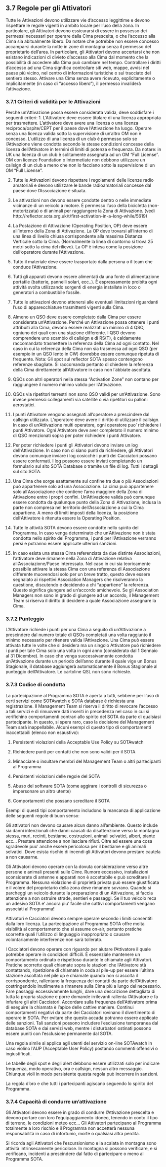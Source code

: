 ## 3.7 Regole per gli Attivatori

Tutte le Attivazioni devono utilizzare vie d'accesso leggittime e devono rispettare le regole vigenti in ambito locale per l'uso della zona. In particolare, gli Attivatori devono essicurarsi di essere in possesso dei permessi necessari per operare dalla Cima prescelta, o che l'accesso alla Cima sia abitualmente libero. Da notare che potrebbe non essere concesso accamparsi durante la notte in zone di montagna senza il permesso del proprietario dell'area. In particolare, gli Attivatori devono accertarsi che non esistano indicazioni di divieto d'accesso alla Cima dal momento che la possibilità di accedere alla Cima può cambiare nel tempo. Controllare i diritti d'accesso ad una Cima significa controllare siti web, mappe, avvisi nel paese più vicino, nel centro di informazioni turistiche o sul tracciato del sentiero stesso. Attivare una Cima senza avere ricevuto, esplicitamente o implicitamente (in caso di “accesso libero”), il permesso invaliderà l'attivazione.

### 3.7.1 Criteri di validità per le Attivazioni

Perché un'Attivazione possa essere considerata valida, deve soddisfare i seguenti criteri:
1. L'Attivatore deve essere titolare di una licenza appropriata per trasmettere. L'attivatore deve avere una licenza o una licenza reciproca/ospite/CEPT per il paese dove l'Attivazione ha luogo. Operare senza una licenza valida sotto la supervisione di un'altro OM non è concesso. L'utilizzo di una licenza di un club è permesso solo se l'Attivazione viene condotta secondo le stesse condizioni concesse della licenza dell'Attivatore in termini di limiti di potenza e frequenza.
Da notare: in UK una licenza di un club è solitamente assegnata ad un OM “Full License”. OM con licenze Foundation o Intermetiate non debbono utilizzare un callsign di un club a meno che non lo facciano sotto la supervisione di un OM “Full License”.

2. Tutte le Attivazioni devono rispettare i regolamenti delle licenze radio amatoriali e devono utilizzare le bande radioamatoriali concesse dal paese dove l'Associazione è situata.

3. Le attivazioni non devono essere condotte dentro o nelle immediate vicinanze di un veicolo a motore. È permesso l'uso della bicicletta (non-motorizzata) o di animali per raggiungere la Zona di Attivazione. (vedi http://reflector.sota.org.uk/t/first-activation-in-a-long-while/5619)

4. La Postazione di Attivazione (Operating Position, OP) deve essere all'interno della Zona di Attivazione. La OP deve trovarsi all'interno di una linea di livello chiusa corrispondente alla massima Distanza Verticale sotto la Cima. (Normalmente la linea di contorno si trova 25 metri sotto la cima del rilievo). La OP è intesa come la posizione dell'operatore durante l'Attivazione.

5. Tutto il materiale deve essere trasportato dalla persona o il team che conduce l'Attivazione.

6. Tutti gli apparati devono essere alimentati da una fonte di alimentazione portatile (batterie, pannelli solari, ecc..). È espressamente proibita ogni attività svolta utilizzando sorgenti di energia installate in loco o generatori a combustibile fossile.

7. Tutte le attivazioni devono attenersi alle eventuali limitazioni riguardanti l'uso di apparecchiature trasmittenti vigenti sulla Cima.

8. Almeno un QSO deve essere completato dalla Cima per essere considerata un'Attivazione. Perché un Attivazione possa ottenere i punti attribuiti alla Cima, devono essere realizzati un minimo di 4 QSO, ogniuno dei quali con una stazione differente. I QSO devono comprendere uno scambio di callsign e di RS(T), è caldamente raccomandato trasmettere la referenza della Cima ad ogni contatto. Nel caso in cui la referenza della Cima non sia trasmessa ad ogni QSO (per esempio in un QSO lento in CW) dovrebbe essere comunque ripetuta di frequente. Nota: Gli spot sul reflector SOTA spesso contengono referenze sbagliate. Si raccomanda pertanto di chiedere la referenza della Cima direttamente all'Attivatore in caso non l'abbiate ascoltata.

9. QSOs con altri operatori nella stessa “Activation Zone” non contano per raggiungere il numero minimo valido per l'Attivazione.

10. QSOs via ripetitori terrestri non sono QSO validi per un'Attivazione. Sono invece permessi collegamenti via satellite o via ripetitori su palloni aerostatici.

11. I punti Attivatore vengono assegnati all'operatore a prescindere dal callsign utilizzato. L'operatore deve avere il diritto di utilizzare il callsign. In caso di un'Attivazione multi operatore, ogni operatore puo' richiedere i punti Attivatore. Ogni Attivatore deve aver completato il numero minimo di QSO menzionati sopra per poter richiedere i punti Attivatore.

12. Per poter richiedere i punti gli Attivatori devono inviare un log dell'Attivazione. In caso non ci siano punti da richiedere, gli Attivatori devono comunque inviare i log cosicchè i punti dei Cacciatori possano essere confermati. I log possono essere inviati completando un formulario sul sito SOTA Database o tramite un file di log. Tutti i dettagli sul sito SOTA.

13. Una Cima che sorge esattamente sul confine tra due o più Associazioni può appartenere solo ad una Associazione. La cima può appartenere solo all'Associazione che contiene l'area maggiore della Zona di Attivazione entro i propri confini. Un'Attivazione valida può comunque essere condotta da qualunque punto della Zona di Attivazione, inclusa la parte non compresa nel territorio dell'Associazione a cui la Cima appartiene. A meno di limiti imposti della licenza, la posizione dell'Attivatore è ritenuta essere la Operating Position.

14. Tutte le attività SOTA devono essere condotte nello spirito del Programma. In caso venga determinato che un'Attivazione non è stata condotta nello spirito del Programma, i punti per l'Attivazione verranno persi e potranno essere applicate ulteriori sanzioni.

15. In caso esista una stessa Cima referenziata da due distinte Associazioni, l'attivatore deve rimanere nella Zona di Attivazione relativa all'Associazione/Paese interessato. Nel caso in cui sia teoricamente possibile attivare la stessa Cima con una referenza di Associazione differente muovendosi solo per un breve tratto, questo deve essere segnalato ai rispettivi Association Managers che risolveranno la questione, discutendo e decidendo a chi “appartiene” la referenza. Questo significa giungere ad un'accordo amichevole. Se gli Association Managers non sono in grado di giungere ad un accordo, il Management Team si riserva il diritto di decidere a quale Associazione assegnare la Cima.

### 3.7.2 Punteggio

L’Attivatore richiede i punti per una Cima a seguito di un'Attivazione a prescindere dal numero totale di QSOs completati una volta raggiunto il minimo necessario per ritenere valida l’Attivazione. Una Cima può essere attivata tutte le volte che si desidera ma un singolo Attivatore può richiedere i punti per tale Cima solo una volta in ogni anno (considerato dal 1 Gennaio al 31 Dicembre). In caso che venga successivamente condotta un'Attivazione durante un periodo dell’anno durante il quale vige un Bonus Stagionale, il database aggiungerà automaticamente il Bonus Stagionale al punteggio dell’Attivatore.
Le cartoline QSL non sono richieste.

### 3.7.3 Codice di condotta

La partecipazione al Programma SOTA è aperta a tutti, sebbene per l’uso di certi servizi come SOTAwatch e SOTA database è richiesta una registrazione. Il Management Team si riserva il diritto di revocare l'accesso a tali servizi e di rimuovere dati inseriti in precedenza nel caso in cui si verifichino comportamenti contrari allo spirito del SOTA da parte di qualsiasi partecipante. In questo, si spera raro, caso la decisione del Management Team sarà inappellabile. Alcuni esempi di questo tipo di comportamenti inaccettabili (elenco non esaustivo):

1. Persistenti violazioni della Acceptable Use Policy su SOTAwatch

2. Richiedere punti per contatti che non sono validi per il SOTA

3. Minacciare o insultare membri del Management Team o altri partecipanti al Programma

4. Persistenti violazioni delle regole del SOTA

5. Abuso del software SOTA (come aggirare i controlli di sicurezza o impersonare un altro utente)

6. Comportamenti che possano screditare il SOTA

Esempi di questi tipi comportamento includono la mancanza di applicazione delle seguenti regole di buon senso:

Gli attivatori non devono causare alcun danno all’ambiente. Questo include sia danni intenzionali che danni causati da disattenzione verso la montagna stessa, muri, recinti, bestiame, costruzioni, animali selvatici, alberi, piante ecc… Prestare attenzione a non lasciare rifiuti. Oltre ad essere una cosa sgradevole puo' anche essere pericolosa per il bestiame e gli animali selvatici. Dove esista rischio di incendi gli Attivatori devono prestare cautela a non causarne.

Gli Attivatori devono operare con la dovuta considerazione verso altre persone e animali presenti sulle Cime. Rumore eccessivo, installazioni sconsiderate di antenne e apparati non è accettabile e può screditare il Programma. Nessuna violazione di proprietà privata può essere giustificata e il volere del proprietario della zona deve rimanere sovrano. Quando si parcheggi un veicolo durante la preparazione di un Attivazione, si faccia attenzione a non ostruire strade, sentieri e passaggi. Se il tuo veicolo reca un adesivo SOTA e' ancora piu' facile che cattivi comportamenti vengano associati al Programma!

Attivatori e Cacciatori devono sempre operare secondo i limiti consentiti dalla loro licenza. La partecipazione al Programma SOTA offre molta visibilità al comportamento che si assume on-air, pertanto pratiche scorrette quali l’utilizzo di linguaggio inappropriato o causare volontariamente interferenze non sarà tollerato.

I Cacciatori devono operare con riguardo per aiutare l’Attivatore il quale potrebbe operare in condizioni difficili. È essenziale mantenere un comportamento ordinato e rispettoso durante le chiamate agli Attivatori.
Pratiche scorrette quali chiamate sopra le stazioni che l’Attivatore stà contattando, ripetizione di chiamate in coda al pile-up per essere l’ultima stazione ascoltata nel pile up e chiamate quando non si ascolta il corrispondente, rallentano la frequenza dei contatti da parte dell’Attivatore costringendolo inutilmente a rimanere sulla Cima più a lungo del necessario.
Fare passaggi eccessivamente lunghi, dare una descrizione dettagliata di tutta la propria stazione e porre domande irrilevanti rallenta l’Attivatore e fa infuriare gli altri Cacciatori. Accordare sulla frequenza dell’Attivatore prima di eseguire la chiamata è l’apice delle cattive maniere. Continui comportamenti negativi da parte dei Cacciatori rovinano il divertimento di operare in SOTA. Per evitare che questo accada potranno essere applicate delle sanzioni. Tali sanzioni possono includere l’esclusione temporanea dal database SOTA e dai servizi web, mentre i disturbatori ostinati possono essere puniti con l’esclusione permanente dal SOTA.

Una regola simile si applica agli utenti del servizio on-line SOTAwatch in caso violino l’AUP (Acceptable User Policy) postando commenti offensivi o ingiustificati.

Le tabelle degli spot e degli alert debbono essere utilizzati solo per indicare frequenza, modo operativo, ora e callsign, nessun altro messaggio. Chiunque violi in modo persistente questa regola può incorrere in sanzioni.

La regola d’oro e che tutti i partecipanti agiscano seguendo lo spirito del Programma.

### 3.7.4 Capacità di condurre un’attivazione

Gli Attivatori devono essere in grado di condurre l’Attivazione prescelta e devono portare con loro l’equipaggiamento idoneo, tenendo in conto il tipo di terreno, le condizioni meteo ecc… Gli Attivatori partecipano al Programma totalmente a loro rischio e il Programma non accetterà nessuna responsabilità in caso di infortunio, morte o qualsiasi altra perdita.

Si ricorda agli Attivatori che l’escursionismo e la scalata in montagna sono attività intrinsecamente pericolose. In montagna si possono verificare, e si verificano, incidenti a prescindere dal fatto di partecipare o meno al Programma SOTA.
